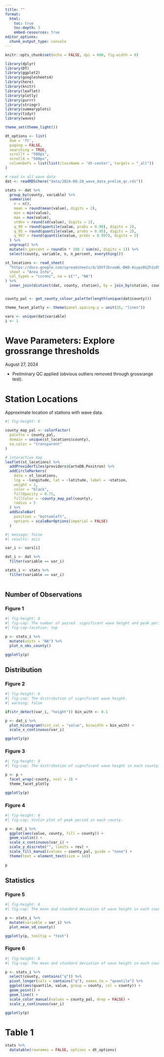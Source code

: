 ```yaml
---
title: ""
format:
  html:
    toc: true
    toc-depth: 3
    embed-resources: true
editor_options: 
  chunk_output_type: console
---
```


```r
knitr::opts_chunk$set(echo = FALSE, dpi = 600, fig.width = 8)

library(dplyr)
library(DT)
library(ggplot2)
library(googlesheets4)
library(here)
library(knitr)
library(leaflet)
library(plotly)
library(purrr)
library(stringr)
library(summaryplots)
library(tidyr)
library(waves)

theme_set(theme_light())

dt_options <- list(
  dom = 'ft',
  paging = FALSE,
  searching = TRUE,
  scrollY = "500px",
  scrollX = "500px",
  columnDefs = list(list(className = 'dt-center', targets = "_all"))
)

# read in all wave data
dat <- readRDS(here("data/2024-08-28_wave_data_prelim_qc.rds"))

stats <- dat %>% 
  group_by(county, variable) %>% 
  summarise(
    n = n(),
    mean = round(mean(value), digits = 2),
    min = min(value),
    max = max(value),
    stdev = round(sd(value), digits = 2), 
    q_90 = round(quantile(value, probs = 0.90), digits = 2),
    q_95 = round(quantile(value, probs = 0.95), digits = 2),
    q_997 = round(quantile(value, probs = 0.997), digits = 2)
  ) %>%
  ungroup() %>% 
  mutate(n_percent = round(n * 100 / sum(n), digits = 1)) %>% 
  select(county, variable, n, n_percent, everything())

st_locations <- read_sheet(
  "https://docs.google.com/spreadsheets/d/1DVfJbraoWL-BW8-Aiypz8GZh1sDS6-HtYCSrnOSW07U/edit?gid=1923344665#gid=1923344665",
  sheet = "Area Info",
  col_types = "cccnnc", na = c("", "NA")
) %>% 
  inner_join(distinct(dat, county, station), by = join_by(station, county))


county_pal <- get_county_colour_palette(length(unique(dat$county)))

theme_facet_plotly <- theme(panel.spacing.y = unit(25, "lines"))

vars <- unique(dat$variable)
i <- 1
```

# Wave Parameters: Explore grossrange thresholds

August 27, 2024

- Preliminary QC applied (obvious outliers removed through grossrange test).

# Station Locations

Approximate location of stations with wave data.

```r
#| fig-height: 6

county_map_pal <- colorFactor(
  palette = county_pal,
  domain = unique(st_locations$county),
  na.color = "transparent"
)

# interactive map
leaflet(st_locations) %>% 
  addProviderTiles(providers$CartoDB.Positron) %>% 
  addCircleMarkers(
    data = st_locations,
    lng = ~longitude, lat = ~latitude, label = ~station,
    weight = 1,
    color = "black",
    fillOpacity = 0.75,
    fillColor = ~county_map_pal(county),
    radius = 5
  ) %>% 
  addScaleBar(
    position = "bottomleft", 
    options = scaleBarOptions(imperial = FALSE)
  )

```

```r
#| message: false
#| results: asis

var_i <- vars[i]

dat_i <- dat %>% 
  filter(variable == var_i)

stats_i <- stats %>% 
  filter(variable == var_i)
  
```

## Number of Observations

### Figure 1
```r
#| fig-height: 8
#| fig-cap: The number of paired  significant wave height and peak period observations in each county. 
#| fig-cap-location: top

p <- stats_i %>% 
  mutate(units = "NA") %>% 
  plot_n_obs_county()

ggplotly(p)
```

## Distribution

::: panel-tabset
### Figure 2
```r
#| fig-height: 6
#| fig-cap: The distribution of significant wave height.
#| warning: false

if(str_detect(var_i, "height")) bin_with <- 0.1

p <- dat_i %>% 
  plot_histogram(hist_col = "value", binwidth = bin_with) +
  scale_x_continuous(var_i)

ggplotly(p)
```

### Figure 3
```r
#| fig-height: 8
#| fig-cap: The distribution of significant wave height in each county.

p <- p +
  facet_wrap(~county, ncol = 3) +
  theme_facet_plotly

ggplotly(p)
```

### Figure 4
```r
#| fig-height: 8
#| fig-cap: Violin plot of peak period in each county.

p <- dat_i %>% 
  ggplot(aes(value, county, fill = county)) +
  geom_violin() +
  scale_x_continuous(var_i) +
  scale_y_discrete("", limits = rev) +
  scale_fill_manual(values = county_pal, guide = "none") +
  theme(text = element_text(size = 14))
  
p
```

:::

## Statistics
::: panel-tabset

### Figure 5
```r
#| fig-height: 8
#| fig-cap: The mean and standard deviation of wave height in each county.

p <- stats_i %>% 
  mutate(variable = var_i) %>% 
  plot_mean_sd_county()

ggplotly(p, tooltip = "text")
```

### Figure 6
```r
#| fig-height: 8
#| fig-cap: The mean and standard deviation of wave height in each county.

p <- stats_i %>% 
  select(county, contains("q")) %>% 
  pivot_longer(cols = contains("q"), names_to = "quantile") %>% 
  ggplot(aes(quantile, value, group = county, col = county)) +
  geom_point() +
  geom_line() +
  scale_color_manual(values = county_pal, drop = FALSE) +
  scale_y_continuous(var_i)

ggplotly(p)

```
:::

# Table 1

```r
stats %>% 
  datatable(rownames = FALSE, options = dt_options)
```

